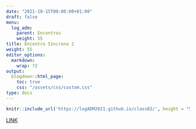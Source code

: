 ```yaml
---
date: "2021-10-15T00:00:00+01:00"
draft: false
menu:
  log_adm:
    parent: Encontros
    weight: 55
title: Encontro Síncrono 2
weight: 55
editor_options: 
  markdown: 
    wrap: 72
output: 
  blogdown::html_page:
    toc: true
    css: "/assets/css/custom.css"
type: docs
---
```



```r
knitr::include_url('https://logADM2021.github.io/class02/', height = "500px")
```

[LINK](https://logADM2021.github.io/class02/)


